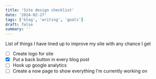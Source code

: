 ```yaml
---
title: 'Site design checklist'
date: '2024-02-27'
tags: ['blog', 'writing', 'goals']
draft: false
summary: ''
---
```


List of things I have lined up to improve my site with any chance I get

- [ ] Create logo for site
- [x] Put a back button in every blog post
- [ ] Hook up google analytics
- [ ] Create a now page to show everything I'm currently working on
